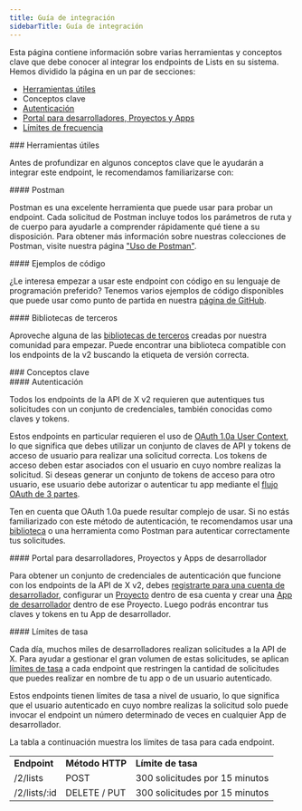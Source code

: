 ```yaml
---
title: Guía de integración
sidebarTitle: Guía de integración
---
```



Esta página contiene información sobre varias herramientas y conceptos clave que debe conocer al integrar los endpoints de Lists en su sistema. Hemos dividido la página en un par de secciones:

- [Herramientas útiles](#helpful)
- Conceptos clave
- [Autenticación](#authentication)
- [Portal para desarrolladores, Proyectos y Apps](#portal)
- [Límites de frecuencia](#limits)

<div id="helpful-tools">
  ### Herramientas útiles
</div>

Antes de profundizar en algunos conceptos clave que le ayudarán a integrar este endpoint, le recomendamos familiarizarse con:

<div id="postman">
  #### Postman
</div>

Postman es una excelente herramienta que puede usar para probar un endpoint. Cada solicitud de Postman incluye todos los parámetros de ruta y de cuerpo para ayudarle a comprender rápidamente qué tiene a su disposición. Para obtener más información sobre nuestras colecciones de Postman, visite nuestra página ["Uso de Postman"](/es/tutorials/postman-getting-started). 

<div id="code-samples">
  #### Ejemplos de código
</div>

¿Le interesa empezar a usar este endpoint con código en su lenguaje de programación preferido? Tenemos varios ejemplos de código disponibles que puede usar como punto de partida en nuestra [página de GitHub](https://github.com/xdevplatform/Twitter-API-v2-sample-code).

<div id="third-party-libraries">
  #### Bibliotecas de terceros
</div>

Aproveche alguna de las [bibliotecas de terceros](/es/x-api/tools-and-libraries/overview) creadas por nuestra comunidad para empezar. Puede encontrar una biblioteca compatible con los endpoints de la v2 buscando la etiqueta de versión correcta.

<div id="key-concepts">
  ### Conceptos clave
</div>

<div id="authentication">
  #### Autenticación
</div>

Todos los endpoints de la API de X v2 requieren que autentiques tus solicitudes con un conjunto de credenciales, también conocidas como claves y tokens.

Estos endpoints en particular requieren el uso de [OAuth 1.0a User Context](/es/resources/fundamentals/authentication), lo que significa que debes utilizar un conjunto de claves de API y tokens de acceso de usuario para realizar una solicitud correcta. Los tokens de acceso deben estar asociados con el usuario en cuyo nombre realizas la solicitud. Si deseas generar un conjunto de tokens de acceso para otro usuario, ese usuario debe autorizar o autenticar tu app mediante el [flujo OAuth de 3 partes](/es/resources/fundamentals/authentication#obtaining-access-tokens-using-3-legged-oauth-flow).

Ten en cuenta que OAuth 1.0a puede resultar complejo de usar. Si no estás familiarizado con este método de autenticación, te recomendamos usar una [biblioteca](/es/x-api/tools-and-libraries/overview) o una herramienta como Postman para autenticar correctamente tus solicitudes.
 

<div id="developer-portal-projects-and-developer-apps">
  #### Portal para desarrolladores, Proyectos y Apps de desarrollador
</div>

Para obtener un conjunto de credenciales de autenticación que funcione con los endpoints de la API de X v2, debes [registrarte para una cuenta de desarrollador](https://developer.x.com/en/portal/petition/essential/basic-info), configurar un [Proyecto](/es/resources/fundamentals/projects) dentro de esa cuenta y crear una [App de desarrollador](/es/resources/fundamentals/developer-apps) dentro de ese Proyecto. Luego podrás encontrar tus claves y tokens en tu App de desarrollador.
 

<div id="rate-limits">
  #### Límites de tasa
</div>

Cada día, muchos miles de desarrolladores realizan solicitudes a la API de X. Para ayudar a gestionar el gran volumen de estas solicitudes, se aplican [límites de tasa](/es/x-api/fundamentals/rate-limits) a cada endpoint que restringen la cantidad de solicitudes que puedes realizar en nombre de tu app o de un usuario autenticado. 

Estos endpoints tienen límites de tasa a nivel de usuario, lo que significa que el usuario autenticado en cuyo nombre realizas la solicitud solo puede invocar el endpoint un número determinado de veces en cualquier App de desarrollador. 

La tabla a continuación muestra los límites de tasa para cada endpoint.

|     |     |     |
| :--- | :--- | :--- |
| **Endpoint** | **Método HTTP** | **Límite de tasa** |
| /2/lists | POST | 300 solicitudes por 15 minutos |
| /2/lists/:id | DELETE / PUT | 300 solicitudes por 15 minutos |